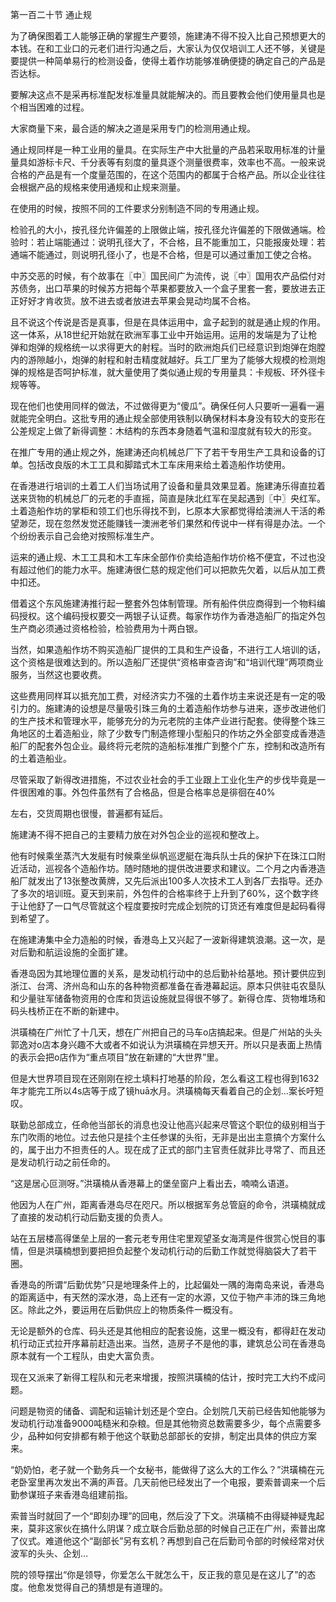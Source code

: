 

第一百二十节 通止规

为了确保图着工人能够正确的掌握生产要领，施建涛不得不投入比自己预想更大的本钱。在和工业口的元老们进行沟通之后，大家认为仅仅培训工人还不够，关键是要提供一种简单易行的检测设备，使得土着作坊能够准确便捷的确定自己的产品是否达标。

要解决这点不是采再标准配发标准量具就能解决的。而且要教会他们使用量具也是个相当困难的过程。

大家商量下来，最合适的解决之道是采用专门的检测用通止规。

通止规同样是一种工业用的量具。在实际生产中大批量的产品若采取用标准的计量量具如游标卡尺、千分表等有刻度的量具逐个测量很费率，效率也不高。一般来说合格的产品是有一个度量范围的，在这个范围内的都属于合格产品。所以企业往往会根据产品的规格来使用通规和止规来测量。

在使用的时候，按照不同的工件要求分别制造不同的专用通止规。

检验孔的大小，按孔径允许偏差的上限做止端，按孔径允许偏差的下限做通端。检验时：若止端能通过：说明孔径大了，不合格，且不能重加工，只能报废处理：若通端不能通过，则说明孔径小了，也是不合格，但是可以通过重加工使之合格。

中苏交恶的时候，有个故事在〖中〗国民间广为流传，说〖中〗国用农产品偿付对苏债务，出口苹果的时候苏方把每个苹果都要放入一个盒子里套一套，要放进去正正好好才肯收货。放不进去或者放进去苹果会晃动均属不合格。

且不说这个传说是否是真事，但是在具体运用中，盒子起到的就是通止规的作用。这一体系，从18世纪开始就在欧洲军事工业中开始运用。运用的发端是为了让枪弹和炮弹的规格统一以求得更大的射程。当时的欧洲炮兵们已经意识到炮弹在炮膛内的游隙越小，炮弹的射程和射击精度就越好。兵工厂里为了能够大规模的检测炮弹的规格是否呵护标准，就大量使用了类似通止规的专用量具：卡规板、环外径卡规等等。

现在他们也使用同样的做法，不过做得更为“傻瓜”。确保任何人只要听一遍看一遍就能完全明白。这批专用的通止规全部使用铁制以确保材料本身没有较大的变形在公差规定上做了新得调整：木结构的东西本身随着气温和湿度就有较大的形变。

在推广专用的通止规之外，施建涛还向机械总厂下了若干专用生产工具和设备的订单。包括改良版的木工工具和脚踏式木工车床用来给土着造船作坊使用。

在香港进行培训的土着工人们当场试用了设备和量具效果显着。施建涛乐得直拉着送来货物的机械总厂的元老的手直摇，简直是陕北红军在吴起遇到〖中〗央红军。土着造船作坊的掌柜和领工们也乐得找不到，匕原本大家都觉得给澳洲人干活的希望渺茫，现在忽然发觉还能赚钱一澳洲老爷们果然和传说中一样有得是办法。一个个纷纷表示自己会绝对按照标准生产。

运来的通止规、木工工具和木工车床全部作价卖给造船作坊价格不便宜，不过也没有超过他们的能力水平。施建涛很仁慈的规定他们可以把款先欠着，以后从加工费中扣还。

借着这个东风施建涛推行起一整套外包体制管理。所有船件供应商得到一个物料编码授权。这个编码授权要交一两银子认证费。每家作坊作为香港造船厂的指定外包生产商必须通过资格检验，检验费用为十两白银。

当然，如果造船作坊不购买造船厂提供的工具和生产设备，不进行工人培训的话，这个资格是很难达到的。所以造船厂还提供“资格审查咨询”和“培训代理”两项商业服务，当然这也要收费。

这些费用同样耳以抵充加工费，对经济实力不强的土着作坊主来说还是有一定的吸引力的。施建涛的设想是尽量吸引珠三角的土着造船作坊参与进来，逐步改进他们的生产技术和管理水平，能够充分的为元老院的主体产业进行配套。使得整个珠三角地区的土着造船业，除了少数专门制造修理小型船只的作坊之外全部变成香港造船厂的配套外包企业。最终将元老院的造船标准推广到整个广东，控制和改造所有的土着造船业。

尽管采取了新得改进措施，不过农业社会的手工业跟上工业化生产的步伐毕竟是一件很困难的事。外包件虽然有了合格品，但是合格率总是徘徊在40%

左右，交货周期也很慢，普遍都有延后。

施建涛不得不把自己的主要精力放在对外包企业的巡视和整改上。

他有时候乘坐蒸汽大发艇有时候乘坐纵帆巡逻艇在海兵队士兵的保护下在珠江口附近活动，巡视各个造船作坊。随时随地的提供改进要求和建议。二个月之内香港造船厂就发出了13张整改黄牌，又先后派出100多人次技术工人到各厂去指导。还办了多次的培训班。夏天到来前，外包件的合格率终于上升到了60%，这个数字终于让他舒了一口气尽管就这个程度要按时完成企划院的订货还有难度但是起码看得到希望了。

在施建涛集中全力造船的时候，香港岛上又兴起了一波新得建筑浪潮。这一次，是对后勤和航运设施的全面扩建。

香港岛因为其地理位置的关系，是发动机行动中的总后勤补给基地。预计要供应到浙江、台湾、济州岛和山东的各种物资都准备在香港幕起运。原本只供驻屯农垦队和少量驻军储备物资用的仓库和货运设施就显得很不够了。新得仓库、货物堆场和码头栈桥正在不断的新建中。

洪璜楠在广州忙了十几天，想在广州把自己的马车o店搞起来。但是广州站的头头郭逸对o店本身兴趣不大或者不如说认为洪璜楠在异想天开。所以只是表面上热情的表示会把o店作为“重点项目”放在新建的“大世界”里。

但是大世界项目现在还刚刚在挖土填料打地基的阶段，怎么看这工程也得到1632年才能完工所以4s店等于成了镜huā水月。洪璜楠每天看着自己的企划…案长吁短叹。

联勤总部成立，任命他当部长的消息也没让他高兴起来尽管这个职位的级别相当于东门吹雨的地位。过去他只是挂个主任参谋的头衔，无非是出出主意搞个方案什么的，属于出力不担责任的人。现在成了正式的部门主官责任就非比寻常了、而且还是发动机行动之前任命的。

“这是居心叵测呀。”洪璜楠从香港幕上的堡垒窗户上看出去，喃喃么语道。

他因为人在广州，距离香港岛尽在咫尺。所以根据军务总管庭的命令，洪璜楠就成了直接的发动机行动后勤支援的负责人。

站在五层楼高得堡垒上层的一套元老专用住宅里观望圣女海湾是件很赏心悦目的事情，但是洪璜楠想到要把担负起整个发动机行动的后勤工作就觉得脑袋大了若干圈。

香港岛的所谓“后勤优势”只是地理条件上的，比起偏处一隅的海南岛来说，香港岛的距离适中，有天然的深水港，岛上还有一定的水源，又位于物产丰沛的珠三角地区。除此之外，要运用在后勤供应上的物质条件一概没有。

无论是额外的仓库、码头还是其他相应的配套设施，这里一概没有，都得赶在发动机行动正式拉开序幕前赶造出来。当然，造房子不是他的事，建筑总公司在香港岛原本就有一个工程队，由史大富负责。

现在又派来了新得工程队和元老来增援，按照洪璜楠的估计，按时完工大约不成问题。

问题是物资的储备、调配和运输计划还是个空白。企划院几天前已经告知他能够为发动机行动准备9000吨糙米和杂粮。但是其他物资总数需要多少，每个点需要多少，品种如何安排都有赖于他这个联勤总部部长的安排，制定出具体的供应方案来。

“奶奶怕，老子就一个勤务兵一个女秘书，能做得了这么大的工作么？”洪璜楠在元老卧室里再次发出不满的声音。几天前他已经发出了一个电报，要索普调来一个后勤参谋班子来香港岛组建前指。

索普当时就回了一个“即刻办理”的回电，然后没了下文。洪璜楠不由得疑神疑鬼起来，莫非这家伙在搞什么阴谋？成立联合后勤总部的时候自己正在广州，索普出席了仪式。难道他这个“副部长”另有玄机？再想到自己在后勤司令部的时候经常对伏波军的头头、企划…

院的领导摆出“你是领导，你爱怎么干就怎么干，反正我的意见是在这儿了”的态度。他愈发觉得自己的猜想是有道理的。

